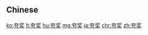 {{also|誇獎}}
==Chinese==
{{zh-see|誇獎}}

[[ko:夸奖]]
[[lt:夸奖]]
[[hu:夸奖]]
[[mg:夸奖]]
[[ja:夸奖]]
[[chr:夸奖]]
[[zh:夸奖]]